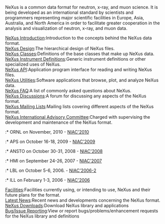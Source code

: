 NeXus is a common data format for neutron, x-ray, and muon science.  It is being developed as an international standard by scientists and programmers representing major scientific facilities in Europe, Asia, Australia, and North America in order to facilitate greater cooperation in the analysis and visualization of neutron, x-ray, and muon data.   
;[[Introduction|NeXus Introduction]]:Introduction to the concepts behind the NeXus data format.
;[[Design|NeXus Design]]:The hierarchical design of NeXus files.
;[[Design#NeXus_Classes|NeXus Classes]]:Definitions of the base classes that make up NeXus data.
;[[Instruments|NeXus Instrument Definitions]]:Generic instrument definitions or other specialized uses of NeXus.
;[[Application_Program_Interface|NeXus API]]:Application program interface for reading and writing NeXus files.
;[[Utilities|NeXus Utilities]]:Software applications that browse, plot, and analyze NeXus data.
;[[FAQ|NeXus FAQ]]:A list of commonly asked questions about NeXus.
;[[Discussions|NeXus Discussions]]:A forum for discussing any aspects of the NeXus format.
;[[MailingLists|NeXus Mailing Lists]]:Mailing lists covering different aspects of the NeXus format.
;[[NIAC|NeXus International Advisory Committee]]:Charged with supervising the development and maintenance of the NeXus format.
:* ORNL on November, 2010 - [[NIAC2010|NIAC'2010]]
:* APS on October 16-18, 2009 - [[NIAC2009|NIAC'2009]]
:* ANSTO on October 30-31, 2008 - [[NIAC2008|NIAC'2008]]
:* HMI on September 24-26, 2007 - [[NIAC2007|NIAC'2007]]
:* LBL on October 5-6, 2006. - [[NIAC2006LBL|NIAC'2006-2]]
:* ILL on February 1-3, 2006 - [[NIAC2006ILL|NIAC'2006]]
;[[Facilities]]:Facilities currently using, or intending to use, NeXus and their future plans for the format.
;[[Latest News]]:Recent news and developments concerning the NeXus format.
;[[Download|NeXus Downloads]]:Download NeXus library and applications
;[[IssueReporting|Bug/Issue Reporting]]:View or report bugs/problems/enhancement requests for the NeXus library and definitions